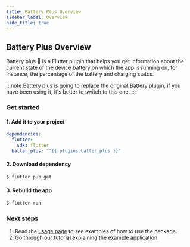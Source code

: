 ```yaml
---
title: Battery Plus Overview
sidebar_label: Overview
hide_title: true
---
```


## Battery Plus Overview

Battery plus 🔋 is a Flutter plugin that helps you get information about the current state of the device battery on which the app is running on, for instance, the percentage of the battery and charging status.

:::note
Battery plus is going to replace the [original Battery plugin](https://pub.dev/packages/battery), 
if you have been using it, it's better to switch to this one.
:::

### Get started

#### 1. Add it to your project

```yaml {5} title="pubspec.yaml"
dependencies:
  flutter:
    sdk: flutter
  batter_plus: "^{{ plugins.batter_plus }}"
```
#### 2. Download dependency

```bash
$ flutter pub get
```
#### 3. Rebuild the app

```bash
$ flutter run
```

### Next steps

1. Read the [usage page](usage) to see examples of how to use the package.
2. Go through our [tutorial](tutorial) explaining the example application.